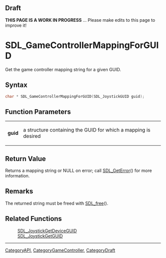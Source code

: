 
== Draft ==

'''THIS PAGE IS A WORK IN PROGRESS''' ... Please make edits to this page to improve it!


<!-- #*^*^*^*^*See https://wiki.libsdl.org/SGFunctions for details on editing this page*^*^*^*^* -->
= SDL_GameControllerMappingForGUID =

Get the game controller mapping string for a given GUID.

== Syntax ==

<syntaxhighlight lang='c'>
char * SDL_GameControllerMappingForGUID(SDL_JoystickGUID guid);
</syntaxhighlight>

== Function Parameters ==

{|
|'''guid'''
|a structure containing the GUID for which a mapping is desired
|}

== Return Value ==

Returns a mapping string or NULL on error; call [[SDL_GetError]]() for more
information.

== Remarks ==

The returned string must be freed with [[SDL_free]]().

== Related Functions ==

:[[SDL_JoystickGetDeviceGUID]]
:[[SDL_JoystickGetGUID]]

----
[[CategoryAPI]], [[CategoryGameController]], [[CategoryDraft]]
<!-- #See the Style Guide for instructions on editing the footer. -->


